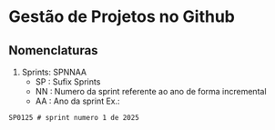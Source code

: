 # Gestão de Projetos no Github

## Nomenclaturas

1. Sprints: SPNNAA
    - SP : Sufix Sprints
    - NN : Numero da sprint referente ao ano de forma incremental
    - AA : Ano da sprint
Ex.:
```text
SP0125 # sprint numero 1 de 2025
```